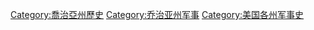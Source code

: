 [[Category:喬治亞州歷史|Category:喬治亞州歷史]]
[[Category:乔治亚州军事|Category:乔治亚州军事]]
[[Category:美国各州军事史|Category:美国各州军事史]]